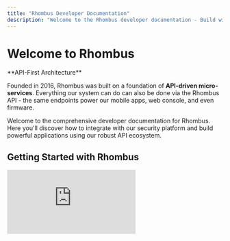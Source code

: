 ```yaml
---
title: "Rhombus Developer Documentation"
description: "Welcome to the Rhombus developer documentation - Build with our API-first security platform"
---
```


# Welcome to Rhombus

<Info>
**API-First Architecture**

Founded in 2016, Rhombus was built on a foundation of **API-driven micro-services**. Everything our system can do can also be done via the Rhombus API - the same endpoints power our mobile apps, web console, and even firmware.
</Info>

Welcome to the comprehensive developer documentation for Rhombus. Here you'll discover how to integrate with our security platform and build powerful applications using our robust API ecosystem.

## Getting Started with Rhombus

<Frame>
  <div className="aspect-video">
    <iframe
      className="w-full h-full"
      src="https://www.youtube.com/embed/7CbqXlYp3YU"
      title="Rhombus API Introduction"
      frameBorder="0"
      allow="accelerometer; autoplay; clipboard-write; encrypted-media; gyroscope; picture-in-picture"
      allowFullScreen
    />
  </div>
</Frame>

## Why Choose Rhombus API?

<CardGroup cols={2}>
  <Card title="API-First Design" icon="building">
    Every feature is API-accessible from day one. Our internal tools use the same APIs you'll integrate with.
  </Card>

  <Card title="OpenAPI 3.0 Specification" icon="file-code">
    Human and machine-readable specifications with client library support for most programming languages.
  </Card>

  <Card title="Enterprise Security" icon="shield-check">
    Certificate-based and token-based authentication options with comprehensive security features.
  </Card>

  <Card title="JSON over HTTPS" icon="bolt">
    Simple, standardized communication using JSON payloads over secure HTTPS POST requests.
  </Card>
</CardGroup>

## What's Available

<CardGroup cols={2}>
  <Card
    title="Quick Start Guide"
    icon="rocket"
    href="/quickstart"
  >
    Get your first API call working in minutes with step-by-step instructions
  </Card>

  <Card
    title="Authentication"
    icon="key"
    href="/quickstart"
  >
    Learn certificate-based and token-based authentication methods
  </Card>

  <Card
    title="API Reference"
    icon="book"
    href="/api-reference/introduction"
  >
    Complete API documentation with endpoints, parameters, and examples
  </Card>

  <Card
    title="OpenAPI Specification"
    icon="code"
    href="https://api2.rhombussystems.com/api/openapi/public.json"
  >
    Download our machine-readable API specification for code generation
  </Card>
</CardGroup>

## Integration Options

<Tabs>
  <Tab title="HTTP Client">
    ```javascript JavaScript/Node.js
    // JavaScript/Node.js example
    const response = await fetch('https://api2.rhombussystems.com/api/endpoint', {
      method: 'POST',
      headers: {
        'Content-Type': 'application/json',
        'x-auth-scheme': 'api-token',
        'x-auth-apikey': 'YOUR_API_KEY'
      },
      body: JSON.stringify({
        // Your request data
      })
    });

    const data = await response.json();
    ```
  </Tab>

  <Tab title="Generated SDKs">
    ```bash Generate Client Libraries
    # Generate client libraries using OpenAPI Generator
    openapi-generator-cli generate \
      -i https://api2.rhombussystems.com/api/openapi/public.json \
      -g python \
      -o ./rhombus-python-client

    # Or use other generators: java, csharp, go, php, etc.
    ```
  </Tab>

  <Tab title="cURL Examples">
    ```bash cURL
    # Basic API request with token authentication
    curl -X POST \
      -H "Content-Type: application/json" \
      -H "x-auth-scheme: api-token" \
      -H "x-auth-apikey: YOUR_API_KEY" \
      -d '{"key": "value"}' \
      https://api2.rhombussystems.com/api/endpoint
    ```
  </Tab>
</Tabs>

## Quick Start Path

<Steps>
  <Step title="Get Your API Credentials">
    Navigate to the [Rhombus Console](https://console.rhombussystems.com/settings/api-management/) and generate your first API key. Choose between token-based (easier) or certificate-based (more secure) authentication.
  </Step>

  <Step title="Make Your First Request">
    Test your connection with a simple API call to verify your authentication setup is working correctly.
  </Step>

  <Step title="Explore the Documentation">
    Browse our comprehensive API reference to discover all available endpoints and capabilities for your integration.
  </Step>

  <Step title="Join the Community">
    Connect with other developers, ask questions, and share your experiences in our developer community.
  </Step>
</Steps>

## What You Can Build

<CardGroup cols={3}>
  <Card title="Camera Management" icon="video">
    Stream live video, retrieve recordings, manage camera settings, and access metadata
  </Card>

  <Card title="Access Control" icon="key">
    Manage doors, users, credentials, and access events across your facilities
  </Card>

  <Card title="Environmental Monitoring" icon="temperature-half">
    Monitor temperature, humidity, air quality, and other environmental conditions
  </Card>

  <Card title="Analytics & Insights" icon="chart-line">
    Access AI-powered analytics, people counting and object detection
  </Card>

  <Card title="Event Management" icon="bell">
    Create custom workflows, manage notifications, and respond to security events
  </Card>

  <Card title="Device Administration" icon="server">
    Configure devices, manage firmware updates, and monitor system health
  </Card>
</CardGroup>

## Developer Community

<Info>
**Connect with Fellow Developers**

Join our vibrant developer community at **[rhombus.community](https://rhombus.community)** to get help, share experiences, and stay updated with the latest developments.
</Info>

### What You'll Find in Our Community:

- **Developer Support** - Get help from Rhombus engineers and experienced community members
- **Product Updates** - Stay informed about new API features and platform updates
- **Integration Examples** - Share and discover real-world implementation patterns
- **Troubleshooting** - Collaborative problem-solving for integration challenges
- **Best Practices** - Learn from successful deployments and optimization techniques

<CardGroup cols={2}>
  <Card
    title="Visit Developer Community"
    icon="users"
    href="https://rhombus.community"
  >
    Our community is the fastest way to get answers from both Rhombus engineers and fellow developers who have solved similar challenges.
  </Card>

  <Card
    title="Rhombus Console"
    icon="desktop"
    href="https://console.rhombussystems.com"
  >
    Manage API keys, configure settings, and access your Rhombus system
  </Card>
</CardGroup>

## Base URL & Authentication

All API requests are made to our base URL:

```
https://api2.rhombussystems.com
```

Include your API key in every request header:

```json
{
  "x-auth-apikey": "YOUR_API_KEY",
  "x-auth-scheme": "api-token"
}
```

<Warning>
Store your API key securely - it provides full access to your organization's data.
</Warning>

## Rate Limits & Best Practices

<Tabs>
  <Tab title="Rate Limits">
    API requests are rate limited to ensure system stability:

    - **Standard**: 1000 requests per hour
    - **Burst**: 100 requests per minute

    Rate limit headers are included in all responses:

    ```
    X-RateLimit-Limit: 1000
    X-RateLimit-Remaining: 999
    X-RateLimit-Reset: 1640995200
    ```
  </Tab>

  <Tab title="Best Practices">
    - **Implement exponential backoff** for 429 responses
    - **Cache responses** when possible to reduce API calls
    - **Use webhooks** for real-time events instead of polling
    - **Batch requests** when the API supports it
    - **Monitor your usage** through the console dashboard
  </Tab>

  <Tab title="Error Handling">
    All errors return standard HTTP status codes with detailed JSON responses:

    ```json
    {
      "error": {
        "code": "INVALID_API_KEY",
        "message": "The provided API key is invalid or expired",
        "details": "Check your API key in the Rhombus Console"
      }
    }
    ```
  </Tab>
</Tabs>

## Ready to Build?

Whether you're building a simple integration or a complex security platform, Rhombus provides the tools and community support you need to succeed. Start with our Quick Start Guide and join thousands of developers already building with Rhombus.

<CardGroup cols={2}>
  <Card
    title="Start Building Now"
    icon="rocket"
    href="/quickstart"
  >
    Follow our quick start guide and make your first API call
  </Card>

  <Card
    title="Ask Questions"
    icon="comments"
    href="https://rhombus.community"
  >
    Join our community and get help from experts
  </Card>
</CardGroup>

<Note>
This documentation is automatically updated nightly from our production API specification to ensure accuracy and completeness.
</Note>
